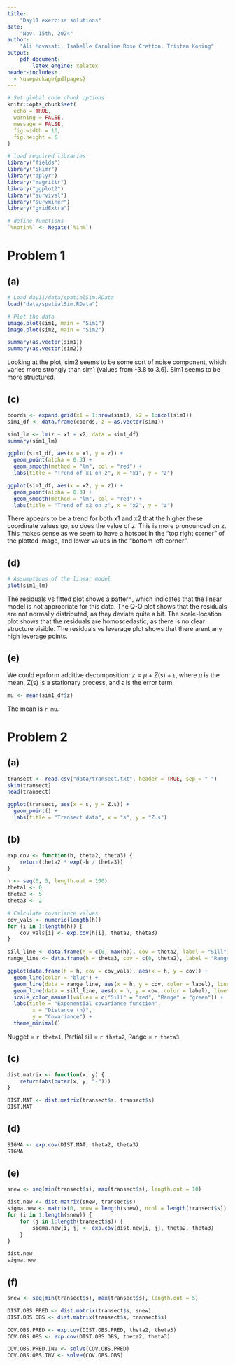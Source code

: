 ```yaml
---
title:  
    "Day11 exercise solutions"
date: 
    "Nov. 15th, 2024"
author:  
    "Ali Movasati, Isabelle Caroline Rose Cretton, Tristan Koning"  
output:  
    pdf_document:
        latex_engine: xelatex
header-includes:
  - \usepackage{pdfpages}
---
```



```r

# Set global code chunk options
knitr::opts_chunk$set(
  echo = TRUE,
  warning = FALSE,
  message = FALSE,
  fig.width = 10,
  fig.height = 6
)

```


```r


# load required libraries
library("fields")
library("skimr")
library("dplyr")
library("magrittr")
library("ggplot2")
library("survival")
library("survminer")
library("gridExtra")

# define functions
`%notin%` <- Negate(`%in%`)


```

# Problem 1

## (a)

```r
# Load day11/data/spatialSim.RData
load("data/spatialSim.RData")

# Plot the data
image.plot(sim1, main = "Sim1")
image.plot(sim2, main = "Sim2")

summary(as.vector(sim1))
summary(as.vector(sim2))
```

Looking at the plot, sim2 seems to be some sort of noise component, which varies more strongly than sim1 (values from -3.8 to 3.6). Sim1 seems to be more structured.

## (c)

```r
coords <- expand.grid(x1 = 1:nrow(sim1), x2 = 1:ncol(sim1))
sim1_df <- data.frame(coords, z = as.vector(sim1))

sim1_lm <- lm(z ~ x1 + x2, data = sim1_df)
summary(sim1_lm)

ggplot(sim1_df, aes(x = x1, y = z)) +
  geom_point(alpha = 0.3) +
  geom_smooth(method = "lm", col = "red") +
  labs(title = "Trend of x1 on z", x = "x1", y = "z")

ggplot(sim1_df, aes(x = x2, y = z)) +
  geom_point(alpha = 0.3) +
  geom_smooth(method = "lm", col = "red") +
  labs(title = "Trend of x2 on z", x = "x2", y = "z")
```

There appears to be a trend for both x1 and x2 that the higher these coordinate values go, so does the value of z. This is more pronounced on z. This makes sense as we seem to have a hotspot in the "top right corner" of the plotted image, and lower values in the "bottom left corner".

## (d)

```r
# Assumptions of the linear model
plot(sim1_lm)
```

The residuals vs fitted plot shows a pattern, which indicates that the linear model is not appropriate for this data. The Q-Q plot shows that the residuals are not normally distributed, as they deviate quite a bit. The scale-location plot shows that the residuals are homoscedastic, as there is no clear structure visible. The residuals vs leverage plot shows that there arent any high leverage points.

## (e)

We could eprform additive decomposition: $z = \mu + Z(s) + \epsilon$, where $\mu$ is the mean, Z(s) is a stationary process, and $\epsilon$ is the error term.

```r
mu <- mean(sim1_df$z)
```

The mean is `r mu`.


# Problem 2

## (a)

```r
transect <- read.csv("data/transect.txt", header = TRUE, sep = " ")
skim(transect)
head(transect)

ggplot(transect, aes(x = s, y = Z.s)) +
  geom_point() +
  labs(title = "Transect data", x = "s", y = "Z.s")
```

## (b)

```r
exp.cov <- function(h, theta2, theta3) {
    return(theta2 * exp(-h / theta3))
}

h <- seq(0, 5, length.out = 100)
theta1 <- 0
theta2 <- 5
theta3 <- 2

# Calculate covariance values
cov_vals <- numeric(length(h))
for (i in 1:length(h)) {
    cov_vals[i] <- exp.cov(h[i], theta2, theta3)
}

sill_line <- data.frame(h = c(0, max(h)), cov = theta2, label = "Sill")
range_line <- data.frame(h = theta3, cov = c(0, theta2), label = "Range")

ggplot(data.frame(h = h, cov = cov_vals), aes(x = h, y = cov)) +
  geom_line(color = "blue") +
  geom_line(data = range_line, aes(x = h, y = cov, color = label), linetype = "dashed") +
  geom_line(data = sill_line, aes(x = h, y = cov, color = label), linetype = "dashed") +
  scale_color_manual(values = c("Sill" = "red", "Range" = "green")) +
  labs(title = "Exponential covariance function", 
        x = "Distance (h)", 
        y = "Covariance") +
  theme_minimal()
```

Nugget = `r theta1`, Partial sill = `r theta2`, Range = `r theta3`.

## (c)

```r
dist.matrix <- function(x, y) {
    return(abs(outer(x, y, "-")))
}

DIST.MAT <- dist.matrix(transect$s, transect$s)
DIST.MAT
```

## (d)

```r
SIGMA <- exp.cov(DIST.MAT, theta2, theta3)
SIGMA
```

## (e)

```r
snew <- seq(min(transect$s), max(transect$s), length.out = 10)

dist.new <- dist.matrix(snew, transect$s)
sigma.new <- matrix(0, nrow = length(snew), ncol = length(transect$s))
for (i in 1:length(snew)) {
    for (j in 1:length(transect$s)) {
        sigma.new[i, j] <- exp.cov(dist.new[i, j], theta2, theta3)
    }
}

dist.new
sigma.new
```

## (f)

```r
snew <- seq(min(transect$s), max(transect$s), length.out = 5)

DIST.OBS.PRED <- dist.matrix(transect$s, snew)
DIST.OBS.OBS <- dist.matrix(transect$s, transect$s)

COV.OBS.PRED <- exp.cov(DIST.OBS.PRED, theta2, theta3)
COV.OBS.OBS <- exp.cov(DIST.OBS.OBS, theta2, theta3)

COV.OBS.PRED.INV <- solve(COV.OBS.PRED)
COV.OBS.OBS.INV <- solve(COV.OBS.OBS)


```